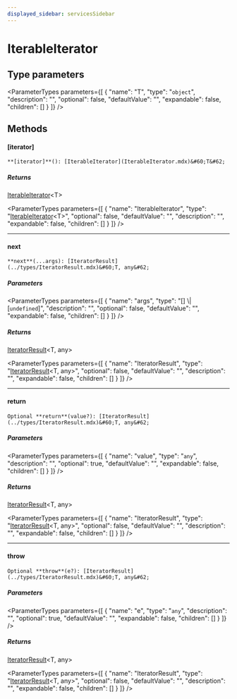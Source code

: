 ```yaml
---
displayed_sidebar: servicesSidebar
---
```



# IterableIterator

## Type parameters

<ParameterTypes parameters={[
  {
    "name": "T",
    "type": "`object`",
    "description": "",
    "optional": false,
    "defaultValue": "",
    "expandable": false,
    "children": []
  }
]} />

## Methods

#### [iterator]

`**[iterator]**(): [IterableIterator](IterableIterator.mdx)&#60;T&#62;`

##### Returns

[IterableIterator](IterableIterator.mdx)&#60;T&#62;

<ParameterTypes parameters={[
  {
    "name": "IterableIterator",
    "type": "[IterableIterator](IterableIterator.mdx)&#60;T&#62;",
    "optional": false,
    "defaultValue": "",
    "description": "",
    "expandable": false,
    "children": []
  }
]} />

___

#### next

`**next**(...args): [IteratorResult](../types/IteratorResult.mdx)&#60;T, any&#62;`

##### Parameters

<ParameterTypes parameters={[
  {
    "name": "args",
    "type": "[] \\| [`undefined`]",
    "description": "",
    "optional": false,
    "defaultValue": "",
    "expandable": false,
    "children": []
  }
]} />

##### Returns

[IteratorResult](../types/IteratorResult.mdx)&#60;T, any&#62;

<ParameterTypes parameters={[
  {
    "name": "IteratorResult",
    "type": "[IteratorResult](../types/IteratorResult.mdx)&#60;T, any&#62;",
    "optional": false,
    "defaultValue": "",
    "description": "",
    "expandable": false,
    "children": []
  }
]} />

___

#### return

`Optional **return**(value?): [IteratorResult](../types/IteratorResult.mdx)&#60;T, any&#62;`

##### Parameters

<ParameterTypes parameters={[
  {
    "name": "value",
    "type": "`any`",
    "description": "",
    "optional": true,
    "defaultValue": "",
    "expandable": false,
    "children": []
  }
]} />

##### Returns

[IteratorResult](../types/IteratorResult.mdx)&#60;T, any&#62;

<ParameterTypes parameters={[
  {
    "name": "IteratorResult",
    "type": "[IteratorResult](../types/IteratorResult.mdx)&#60;T, any&#62;",
    "optional": false,
    "defaultValue": "",
    "description": "",
    "expandable": false,
    "children": []
  }
]} />

___

#### throw

`Optional **throw**(e?): [IteratorResult](../types/IteratorResult.mdx)&#60;T, any&#62;`

##### Parameters

<ParameterTypes parameters={[
  {
    "name": "e",
    "type": "`any`",
    "description": "",
    "optional": true,
    "defaultValue": "",
    "expandable": false,
    "children": []
  }
]} />

##### Returns

[IteratorResult](../types/IteratorResult.mdx)&#60;T, any&#62;

<ParameterTypes parameters={[
  {
    "name": "IteratorResult",
    "type": "[IteratorResult](../types/IteratorResult.mdx)&#60;T, any&#62;",
    "optional": false,
    "defaultValue": "",
    "description": "",
    "expandable": false,
    "children": []
  }
]} />
